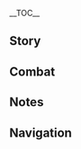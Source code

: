 {{CharacterTabs}}
{{LanguageTabs}}
{{Stub|Romanization, Translation.}}
__TOC__

==Story==
{{VO/Story
|character           = {{ROOTPAGENAME}}
|language            = ja
|name                = 夜蘭

<!-- Hello -->
|vo_01_01_title      = 初めまして…
|vo_01_01_subtitle   = Hello
|vo_01_01_file       = VO_{language}{character} Hello.ogg
|vo_01_01_tx         = こんにちは、旅人。私のことは夜蘭でいいわ。もしかしたら君は、私の助けを必要とするかもしれない、それに私もちょうど、君の持つ情報に興味があるの。だから、これからは仲良く、お互い助け合いながらやっていきましょう。
|vo_01_01_rm         = Konnichiwa, Tabibito. Watashi no koto wa Yeran de ii wa. Moshika shitara kimi wa, watashi no tasuke wo hitsuyou to suru kamo shirenai, soreni watashi mo choudo, kimi no motsu jouhou ni kyoumi ga aru no. Dakara, korekara wa nakayoku, otagai tasukeainagara yatte ikimashou.
|vo_01_01_tl         = Hello, Traveler. You can call me Yelan. Maybe you require my assistance, and consequently maybe I have an interest in your intel. Because of that, let’s get along from here on and help each other out along the way.

<!-- Chats -->
|vo_02_01_title      = 世間話・情報提供
|vo_02_01_subtitle   = Chat: Tip-Off
|vo_02_01_file       = VO_{language}{character} Chat - Tip-Off.ogg
|vo_02_01_tx         = 情報提供者から知らせがあったわ。うん、どうやらまた新たな変数が現れたようね。
|vo_02_01_rm         = Jouhou teikyou-sha kara shirase ga attawa. Un, douyara mata aratana hensuu ga awareta you ne.
|vo_02_01_tl         = There was some news from the informant. Yeah, it appears that another variable appeared.

|vo_02_02_title      = 世間話・サボり
|vo_02_02_subtitle   = Chat: Truancy
|vo_02_02_file       = VO_{language}{character} Chat - Truancy.ogg
|vo_02_02_tx         = 悪くない目が出たわ、今日も引き続きサボりましょう。調子が良くなってから、仕事を一気に終わらせるわよ。
|vo_02_02_rm         = Warukunai me ga detawa, kyou mo hikitsudzuki saborimashou. Chooshi ga yoku natte kara, shigoto wo ikkini owara seru wa yo.
|vo_02_02_tl         = I have luck on my side, let's continue in truancy without a break. Once I get better, I will finish my work right away.

|vo_02_03_title      = 世間話・身分
|vo_02_03_subtitle   = Chat: Identity
|vo_02_03_file       = VO_{language}{character} Chat - Identity.ogg
|vo_02_03_tx         = この世を渡り歩くには、より多くの「身分」を持ったほうが便利なの。君にも、いくつか作ってあげようか？
|vo_02_03_rm         = Kono yo wo watariaruku ni wa, yori ooku no "mibun" wo motta hou ga benri na no. Kimi ni mo, ikutsuka tsukutte ageyou ka?
|vo_02_03_tl         = To travel this world, it's better to have more "rank." Shall I give you some as well?

<!-- Weather -->
|vo_03_01_title      = 雨の日…
|vo_03_01_subtitle   = When It Rains
|vo_03_01_file       = VO_{language}{character} When It Rains.ogg
|vo_03_01_tx         = また雨？まったく、面倒ね…痕跡が雨水で流されると、復元に時間がかかるのよ…
|vo_03_01_rm         = Mata ame? Mattaku, mendou ne... Konseki ga amamizu de nagasareru to, fukugen ni jikan ga kakaru no yo...
|vo_03_01_tl         = It rains again? Geez, what a pain... If the traces get washed away by rain, they will take a longer time to track, you know...

|vo_03_02_title      = 雷の日…
|vo_03_02_subtitle   = When Thunder Strikes
|vo_03_02_file       = VO_{language}{character} When Thunder Strikes.ogg
|vo_03_02_tx         = 鳴り響く雷に恐怖を感じるのは、純真無垢な子供か、心にやましい点がある者のどちらかよ。君は、どっちでもないわよね？
|vo_03_02_rm         = 
|vo_03_02_tl         = 

|vo_03_03_title      = 雪の日…
|vo_03_03_subtitle   = When It Snows
|vo_03_03_file       = VO_{language}{character} When It Snows.ogg
|vo_03_03_tx         = ちょっと寒いわ…上着を肩にかけたままじゃ、しのげそうにないわね。
|vo_03_03_rm         = 
|vo_03_03_tl         = 

|vo_03_04_title      = 晴れの日…
|vo_03_04_subtitle   = When the Sun Is Out
|vo_03_04_file       = VO_{language}{character} When the Sun Is Out.ogg
|vo_03_04_tx         = 眩しい日の光、うっとうしいわね。こんなんじゃ、居眠りもできないじゃない。
|vo_03_04_rm         = 
|vo_03_04_tl         = 

|vo_03_05_title      = 暴風の日…
|vo_03_05_subtitle   = When the Wind Is Blowing
|vo_03_05_file       = VO_{language}{character} When the Wind Is Blowing.ogg
|vo_03_05_tx         = 不安な情緒が風に乗ってきている…ふむ…
|vo_03_05_rm         = 
|vo_03_05_tl         = 

<!-- Greetings -->
|vo_04_01_title      = おはよう…
|vo_04_01_subtitle   = Good Morning
|vo_04_01_file       = VO_{language}{character} Good Morning.ogg
|vo_04_01_tx         = ふぁあ…ん～、毎朝こんな早く起きてるの？私はやるべき仕事がない時、いつも昼に起きるんだけど。
|vo_04_01_rm         = Faa... N~, maiasa konna hayaku okiteru no? Watashi wa yaru beki shigoto ga nai toki, itsumo hiru ni okirundakedo.
|vo_04_01_tl         = Haah... Hmm~, you wake up this early every morning? You know, when I don't have work to be done, I always wake up at noon.

|vo_04_02_title      = こんにちは…
|vo_04_02_subtitle   = Good Afternoon
|vo_04_02_file       = VO_{language}{character} Good Afternoon.ogg
|vo_04_02_tx         = ふぅ、ちょっと眠いわね、少し昼寝でもしましょう…起こさなくていいわよ、仕事の時間になったら自然と目が覚めるから。
|vo_04_02_rm         = 
|vo_04_02_tl         = 

|vo_04_03_title      = こんばんは…
|vo_04_03_subtitle   = Good Evening
|vo_04_03_file       = VO_{language}{character} Good Evening.ogg
|vo_04_03_tx         = こんばんは、晩ご飯はもう食べた？何を食べたの？あっ…何となく聞いてみただけだから、気にしないで。
|vo_04_03_rm         = 
|vo_04_03_tl         = 

|vo_04_04_title      = おやすみ…
|vo_04_04_subtitle   = Good Night
|vo_04_04_file       = VO_{language}{character} Good Night.ogg
|vo_04_04_tx         = さあ、いい子だから、牛乳を飲んで早く寝なさい。ん？もう子供じゃないって？ふふっ…じゃあ、ここに置いておくから、好きにしてちょうだい。私はいつも夜中過ぎに寝るの。もし君に寝言を言う癖があったら、それを記録せずに聞き流すなんてこと約束できないから気をつけてね。
|vo_04_04_rm         = Saa, ii ko dakara, gyuunyuu wo nonde hayaku nenasai. N? Mou kodomo janai tte? Fufu'... Jaa, koko ni oiteoku kara, suki ni shite choudai. Watashi wa itsumo yonaka sugi ni neru no. Moshi kimi ni negoto wo iu kuse ga attara, sore wo kiroku sezu ni kikinagasu nante koto yakusoku dekinai kara ki wo tsukete ne.
|vo_04_04_tl         = Now, since you're a good child, go drink some milk and get a sleep. Hmm? "I'm not a child anymore," you say? Fufu... Well then, I'll put the milk down here, so do as you please. I always sleep after midnight, you see. If you have a habit of sleep-talking, I can't guarantee you I won't record that and ignore it though, so please be careful.

<!-- About Yelan -->
|vo_05_01_title      = {name}自身について・責任
|vo_05_01_subtitle   = About {character}: Duties
|vo_05_01_file       = VO_{language}{character} About {character} - Duties.ogg
|vo_05_01_tx         = 七星は璃月各地の状況をすべて把握しているけど、時には特殊な手段で集めなけきゃならない情報もある。私はその筋のプロだから、そういったことは基本的に私が請け負うのよ。
|vo_05_01_rm         = 
|vo_05_01_tl         = 

|vo_05_02_title      = {name}自身について・噂
|vo_05_02_friendship = 4
|vo_05_02_subtitle   = About {character}: Rumors
|vo_05_02_file       = VO_{language}{character} About {character} - Rumors.ogg
|vo_05_02_tx         = とある説では、岩上茶室の現オーナーは、一夜にして大金持ちになった若い実業家だと言われている。またある説では、総務司には体が弱く、病弱な高等雇員がいて、城外に隠居していると言われている。さらにある説では、青い幽霊に取り憑かれるから、機密地区に近寄ってはならないなんてものも…もちろん、一般人のほとんどは「夜蘭」という名前をまったく聞いたことないわ。だから、そういった類の噂は笑い話だと思って聞き流してちょうだい。
|vo_05_02_rm         = 
|vo_05_02_tl         = 

<!-- About Us -->
|vo_06_01_title      = 関係について…
|vo_06_01_subtitle   = About Us: Relationship
|vo_06_01_file       = VO_{language}{character} About Us - Relationship.ogg
|vo_06_01_tx         = ん？なにその表情？ふふっ、私といる時は、そんなに警戒しなくてもいいのよ。私は、自分の認めた人を謀るようなことはしないから。
|vo_06_01_rm         = 
|vo_06_01_tl         = 

|vo_06_02_title      = 欺きについて…
|vo_06_02_friendship = 6
|vo_06_02_subtitle   = About Us: Deception
|vo_06_02_file       = VO_{language}{character} About Us - Deception.ogg
|vo_06_02_tx         = 他人の「肺腑之言」を過度に期待しないこと。狡猾な人は、人の聞きたいことだけを話すから&mdash;&mdash;他人の視線を軽々しく迎え入れないこと。目は人の気持ちがもっとも伝わりやすい場所だから&mdash;&mdash;それに、なんと言っても私たちは友人同士、君が誰かに騙されたら、私まで損した気分になっちゃうでしょ。
|vo_06_02_rm         = 
|vo_06_02_tl         = 

<!-- Miscellany I -->
|vo_07_01_title      = 「神の目」について…
|vo_07_01_friendship = 4
|vo_07_01_subtitle   = About the [[Vision]]
|vo_07_01_file       = VO_{language}{character} About the Vision.ogg
|vo_07_01_tx         = 重要な情報がある場所には、死に至る殺意が潜んでいるものよ。どんなに頼りになる部下でも、危険を徹底的に排除することはできない。だから、状況を打破できるほどの武力こそ要。幸いにも私は、この道理を悟った数日後に、「神の目」を手に入れた。そうでなければ、ここに立って君と話をしていたのは…おそらく蓬頭垢面の幽霊だったかもね。
|vo_07_01_rm         = 
|vo_07_01_tl         = 

|vo_07_02_title      = シェアしたいこと・遮音
|vo_07_02_subtitle   = Anything to Share: Blocking Out Noise
|vo_07_02_file       = VO_{language}{character} Anything to Share - Blocking Out Noise.ogg
|vo_07_02_tx         = サンショウウオの宝玉を丁寧に磨くと、耳栓にできるの。遮音性がすごく高くて、耳元で誰かが怒鳴っていても、眠りを妨げられることはないわ…もちろん、今後君がそんなものを使う機会がないことを祈ってるけど。
|vo_07_02_rm         = 
|vo_07_02_tl         = 

|vo_07_03_title      = シェアしたいこと・幽奇の腕輪
|vo_07_03_subtitle   = Anything to Share: Fascinating Bracelet
|vo_07_03_file       = VO_{language}{character} Anything to Share - Fascinating Bracelet.ogg
|vo_07_03_tx         = 右手の腕輪？ええ、君になら教えてもいいわよ…これには我々一族の術法が込められていて、簡単な情報伝達ができるの。情報の意味は、すべてこの青い光の中に隠されているわ。それにこれは、私にしか読み取れないの。
|vo_07_03_rm         = 
|vo_07_03_tl         = 

|vo_07_04_title      = シェアしたいこと・追跡
|vo_07_04_subtitle   = Anything to Share: Pursuing the Target
|vo_07_04_file       = VO_{language}{character} Anything to Share - Pursuing the Target.ogg
|vo_07_04_tx         = ターゲットを追跡する時、私は相手に心理的なプレッシャーを与えることにしているの。私から逃げようとする中、彼らは慌てふためき、助けを求め、計画を変える…そして、自らのすべてをさらけ出すの。ふふっ…
|vo_07_04_rm         = 
|vo_07_04_tl         = 

|vo_07_05_title      = 興味のあること…
|vo_07_05_subtitle   = Interesting Things
|vo_07_05_file       = VO_{language}{character} Interesting Things.ogg
|vo_07_05_tx         = 宝盗イタチは知ってる？知能は平凡だけど、人為的に飼い馴らすと、熟練した窃盗の腕を持ちながら、鍵開けまで出来るようになるの。とても良い例よね？だって、方法さえ合っていれば、動物ですら駒として使えるってことだもの。互いに身を削り合う人間も、それと同じことをしていると思わない？
|vo_07_05_rm         = 
|vo_07_05_tl         = 

<!-- About Teammates -->
|vo_08_01_title      = 凝光について・関係
|vo_08_01_friendship = 4
|vo_08_01_subtitle   = About [[Ningguang]]: Relationship
|vo_08_01_file       = VO_{language}{character} About Ningguang - Relationship.ogg
|vo_08_01_tx         = 凝光とは昔からの知り合いで、彼女がまだ七星じゃなかった頃、一緒に仕事をしたことがあるの。彼女が予定より早く七星になれたのは、私のおかげもあるかもしれないわね。ふふっ、まあ、本当のところは誰にも分からないけど。とにかく、今のこの仕事は彼女から薦められたものなの。私にとても合っていて、悪くないわ。
|vo_08_01_rm         = 
|vo_08_01_tl         = 

|vo_08_02_title      = 凝光について・期待
|vo_08_02_friendship = 4
|vo_08_02_subtitle   = About Ningguang: Expectations
|vo_08_02_file       = VO_{language}{character} About Ningguang - Expectations.ogg
|vo_08_02_tx         = 凝光はとても良い仕事仲間よ。でも、普段外を歩いている時は、身分に気をつけないといけないわね。総務司の雇員が七星に会ったら、様付けで挨拶しないといけないから。
|vo_08_02_rm         = 
|vo_08_02_tl         = 

|vo_08_03_title      = 甘雨について…
|vo_08_03_friendship = 4
|vo_08_03_subtitle   = About [[Ganyu]]
|vo_08_03_file       = VO_{language}{character} About Ganyu.ogg
|vo_08_03_tx         = あの秘書ね…私は彼女みたいに、休むことなく仕事をするなんてできないわ。しかも、彼女は効率も申し分ないでしょ。どうやら半仙の血統は、彼女にいくつもの利点をもたらしているようね。眠らなくても精力を保つことができるなんて…
|vo_08_03_rm         = 
|vo_08_03_tl         = 

|vo_08_04_title      = 刻晴について…
|vo_08_04_friendship = 4
|vo_08_04_subtitle   = About [[Keqing]]
|vo_08_04_file       = VO_{language}{character} About Keqing.ogg
|vo_08_04_tx         = 私は、日程をぎっしりと詰めるような人はあまり好きじゃないの。調整に必要な余裕を残していないし、いざ予想外のことが起きたら混乱して、同僚の足を引っ張るでしょ。でも、「玉衡」は違って、いつも整然と仕事をこなしているわ。だから彼女と一緒に仕事すると、とても楽しいの。
|vo_08_04_rm         = 
|vo_08_04_tl         = 

|vo_08_05_title      = 煙緋について…
|vo_08_05_friendship = 4
|vo_08_05_subtitle   = About [[Yanfei]]
|vo_08_05_file       = VO_{language}{character} About Yanfei.ogg
|vo_08_05_tx         = 煙緋ね、彼女のことは結構好きよ。かつての交情を抜きにしても、彼女は名のある法律家として、璃月港にある数多の情報の接点となっているわ。彼女のトラブルを解決するたび、貴重な手がかりを得られるの。でも、彼女はちょっと私を敬重しすぎているわね。
|vo_08_05_rm         = 
|vo_08_05_tl         = 

|vo_08_06_title      = 魈について…
|vo_08_06_friendship = 4
|vo_08_06_subtitle   = About [[Xiao]]
|vo_08_06_file       = VO_{language}{character} About Xiao.ogg
|vo_08_06_tx         = 一族の年長者の話によると、「護法夜叉」には最大限の敬意を払うべきだと言われているわ。私の狂った先祖が望舒旅館の前を通った時、珍しく落ち着いていたらしいの。きっと、彼の邪を祓う威圧感の影響ね。でも、いつか私があの「降魔大聖」と肩を並べて戦う日が来ても、私は任務のほうに重きを置くつもりよ。彼の身分に気兼ねして後れを取っちゃいけないもの。
|vo_08_06_rm         = 
|vo_08_06_tl         = 

|vo_08_07_title      = 香菱について…
|vo_08_07_friendship = 4
|vo_08_07_subtitle   = About [[Xiangling]]
|vo_08_07_file       = VO_{language}{character} About Xiangling.ogg
|vo_08_07_tx         = 香菱はね、人に好かれる料理人で、食材を選ぶ基準も琉璃亭や新月軒にまったく劣らない子よ。私も時折、彼女のところで風乾させた絶雲の唐辛子を買うの。彼女は私の辛い物の食べ方を理解できないようだけど、私も説明する気はないわ。これは、一族の伝統だから。
|vo_08_07_rm         = 
|vo_08_07_tl         = 

|vo_08_08_title      = 行秋について…
|vo_08_08_friendship = 4
|vo_08_08_subtitle   = About [[Xingqiu]]
|vo_08_08_file       = VO_{language}{character} About Xingqiu.ogg
|vo_08_08_tx         = 彼のことはもちろん覚えているわ、飛雲商会のお坊ちゃまね。彼の家とは交流も多いの。もしかしたら今後、彼も飛耳長目な人物になるかもしれないわね。
|vo_08_08_rm         = 
|vo_08_08_tl         = 

|vo_08_09_title      = タルタリヤについて…
|vo_08_09_friendship = 4
|vo_08_09_subtitle   = About [[Tartaglia]]
|vo_08_09_file       = VO_{language}{character} About Tartaglia.ogg
|vo_08_09_tx         = あのファデュイの執行官？彼の行動は、私に利益をもたらしてくれたわ──彼の与り知らぬところでね。私が「岩上茶室」の前オーナーを徹底的に調査しようとした時、あの執行官のほうが一足早く、強引に借金を取り立てに行っていたの。しかも、前オーナーが偽造した帳簿まで見つけて、牢獄に入れてくれたのよ。そのおかげで、私も円滑に岩上茶室を引き継げて、悪くない拠点を得られたというわけ。
|vo_08_09_rm         = 
|vo_08_09_tl         = 

<!-- More About Yelan -->
|vo_09_01_title      = {name}を知る・1
|vo_09_01_subtitle   = More About {character}: I
|vo_09_01_file       = VO_{language}{character} More About {character} - 01.ogg
|vo_09_01_tx         = 特殊な身分を持つ君なら、きっと「真実」へ繋がる手がかりをいくつも見つけてきてくれる。だから、君に賭けてみようと思ったの…ふふっ、今日はどんな情報を持ってきたのかしら？
|vo_09_01_rm         = 
|vo_09_01_tl         = 

|vo_09_02_title      = {name}を知る・2
|vo_09_02_friendship = 3
|vo_09_02_subtitle   = More About {character}: II
|vo_09_02_file       = VO_{language}{character} More About {character} - 02.ogg
|vo_09_02_tx         = 情報交換は対等を重んじるもの。だから、君になら過去を少し話しても構わないわ。一族のおかげで、私は千岩軍の斥候から技術を学び、早くからこの業界に入ることができた。情報収集の過程には様々な妨害があるけど、命を落とさない限り、最終的な勝者は、私よ…
|vo_09_02_rm         = 
|vo_09_02_tl         = 

|vo_09_03_title      = {name}を知る・3
|vo_09_03_friendship = 4
|vo_09_03_subtitle   = More About {character}: III
|vo_09_03_file       = VO_{language}{character} More About {character} - 03.ogg
|vo_09_03_tx         = 手がかりは一つ一つが密接に繋がっているの。それらを頼りにすべての根源に辿り着いてこそ、決着がつく。そのためには、ありとあらゆる業界に監視を張り巡らせないといけない。その過程において、色んな役を演じる必要があるのよ。私のことを「一人千面」なんて呼ぶ人もいるけれど、褒め言葉として受け取っておくわ。
|vo_09_03_rm         = 
|vo_09_03_tl         = 

|vo_09_04_title      = {name}を知る・4
|vo_09_04_friendship = 5
|vo_09_04_subtitle   = More About {character}: IV
|vo_09_04_file       = VO_{language}{character} More About {character} - 04.ogg
|vo_09_04_tx         = 昔、警告されたことがあるわ。無闇に過去のことを調べると、死に至る可能性があるってね…ふふっ…私は立ち止まる気はないし、誰かに言われて止まる気なんてもっとない。たとえ事実を変えられなくても、霧の中で佇むのは嫌。君は？君ならどう選択する？
|vo_09_04_rm         = 
|vo_09_04_tl         = 

|vo_09_05_title      = {name}を知る・5
|vo_09_05_friendship = 6
|vo_09_05_subtitle   = More About {character}: V
|vo_09_05_file       = VO_{language}{character} More About {character} - 05.ogg
|vo_09_05_tx         = ところで、君はどんな私にそばにいてほしいと思う？ただの仕事相手？切磋琢磨するライバル？数あるただの知人の一人…それとも…大事な仲間？君の期待や態度次第で、私はそのどれだろうと「演じられる」し、「なりきる」ことができるわよ。
|vo_09_05_rm         = 
|vo_09_05_tl         = 

<!-- Miscellany II -->
|vo_10_01_title      = {name}の趣味…
|vo_10_01_subtitle   = {character}'s Hobbies
|vo_10_01_file       = VO_{language}{character} Hobbies.ogg
|vo_10_01_tx         = 私は暇な時、無作為に一日の過ごし方を決めているの。やり方はとても簡単&mdash;&mdash;リストを作って、サイコロで次にやる事を決めるだけ。この暇つぶしは思わぬ楽しみをもたらしてくれるし、思考の幅も広めてくれるわ…私の本職にも、けっこう役に立つのよ。
|vo_10_01_rm         = 
|vo_10_01_tl         = 

|vo_10_02_title      = {name}の悩み…
|vo_10_02_subtitle   = {character}'s Troubles
|vo_10_02_file       = VO_{language}{character} Troubles.ogg
|vo_10_02_tx         = 他の武人と比べると、私の身体能力は高いとは言えない。これは一族の遺伝によるものなの。あまり手を抜くことのできない仕事をする時は、前もって生活リズムを調整して、精力を蓄え、一気に終わらせるわ。それ以外の時間は、なるべくのんびりとしたペースを心がけているの。だから、体力仕事はお断りよ。
|vo_10_02_rm         = 
|vo_10_02_tl         = 

|vo_10_03_title      = 好きな食べ物…
|vo_10_03_subtitle   = Favorite Food
|vo_10_03_file       = VO_{language}{character} Favorite Food.ogg
|vo_10_03_tx         = 風で乾燥させた絶雲の唐辛子と琉璃袋の花蕊を粉にして、雲来の白豪と均等に混ぜる。それを使って淹れた濃厚な茶が醸し出す香りには、酔いしれること間違いなしよ。コーヒーやお酒よりも、私はこういった後味が長続きする飲み物のほうが好きね。
|vo_10_03_rm         = 
|vo_10_03_tl         = 

|vo_10_04_title      = 嫌いな食べ物…
|vo_10_04_subtitle   = Least Favorite Food
|vo_10_04_file       = VO_{language}{character} Least Favorite Food.ogg
|vo_10_04_tx         = 甘味には、警戒心を緩めず保つ必要があるわ。あの強烈な満足感…人の意志を弱め、油断させる。たった数回食べただけで、病みつきになる可能性だってあるの。長期的に甘味を食べている人は、気づかない内に体が鈍くなっているかもしれないわよ。
|vo_10_04_rm         = 
|vo_10_04_tl         = 

<!-- Receiving a Gift -->
|vo_11_01_title      = 贈り物を受け取る・1
|vo_11_01_subtitle   = Receiving a Gift: I
|vo_11_01_file       = VO_{language}{character} Receiving a Gift - 01.ogg
|vo_11_01_tx         = うん、良い腕ね。あとちょっとで、君からの賄賂に同意するところだったわ。
|vo_11_01_rm         = 
|vo_11_01_tl         = 

|vo_11_02_title      = 贈り物を受け取る・2
|vo_11_02_subtitle   = Receiving a Gift: II
|vo_11_02_file       = VO_{language}{character} Receiving a Gift - 02.ogg
|vo_11_02_tx         = 辛いものに慣れると、他の料理が物足りないと思っちゃうの。仕方ないことよ。
|vo_11_02_rm         = 
|vo_11_02_tl         = 

|vo_11_03_title      = 贈り物を受け取る・3
|vo_11_03_subtitle   = Receiving a Gift: III
|vo_11_03_file       = VO_{language}{character} Receiving a Gift - 03.ogg
|vo_11_03_tx         = この賽を投げてみない？私より目が小さかったら…君が食べるってのはどう？
|vo_11_03_rm         = 
|vo_11_03_tl         = 

<!-- Birthday -->
|vo_12_01_title      = 誕生日…
|vo_12_01_subtitle   = Birthday
|vo_12_01_file       = VO_{language}{character} Birthday.ogg
|vo_12_01_tx         = もしこんな日にまで、「お祝いにかまけて油断していると、誰かにつけ込まれる」なんて警告をしたら、それは無神経というものね。とりあえず、今日は思う存分リラックスしてちょうだい。そうだ、「岩上茶室」で、私が特別に用意した点心を食べてみない？もちろん、甘さはゼロで、ちょっとだけ辛みを加えた一品よ。
|vo_12_01_rm         = 
|vo_12_01_tl         = 

<!-- Feelings About Ascension -->
|vo_13_01_title      = 突破した感想・起
|vo_13_01_ascension  = 1
|vo_13_01_subtitle   = Feelings About Ascension: Intro
|vo_13_01_file       = VO_{language}{character} Feelings About Ascension -  01.ogg
|vo_13_01_tx         = 私の仕事において、戦闘スキルは欠かせないものよ。
|vo_13_01_rm         = 
|vo_13_01_tl         = 

|vo_13_02_title      = 突破した感想・承
|vo_13_02_ascension  = 2
|vo_13_02_subtitle   = Feelings About Ascension: Building Up
|vo_13_02_file       = VO_{language}{character} Feelings About Ascension -  02.ogg
|vo_13_02_tx         = 嘘を暴き、邪魔なものを排除するためには、必要なタイミングで素早く的確に叩かないとね。
|vo_13_02_rm         = 
|vo_13_02_tl         = 

|vo_13_03_title      = 突破した感想・転
|vo_13_03_ascension  = 4
|vo_13_03_subtitle   = Feelings About Ascension: Climax
|vo_13_03_file       = VO_{language}{character} Feelings About Ascension -  03.ogg
|vo_13_03_tx         = 「真実」の追求、言葉では簡単に聞こえるけど、実際は手がかりに長く食らいつく気力と、危地に深く入り込む実力が必要よ。
|vo_13_03_rm         = 
|vo_13_03_tl         = 

|vo_13_04_title      = 突破した感想・結
|vo_13_04_ascension  = 6
|vo_13_04_subtitle   = Feelings About Ascension: Conclusion
|vo_13_04_file       = VO_{language}{character} Feelings About Ascension -  04.ogg
|vo_13_04_tx         = 私はとっくに、君のことを最も重要な情報提供者だと見なしていたわ。もちろん、いつか君が「究極の答え」をもたらしてくれたときに訪れるリスクのため、万全の備えをしておくのも当然のこと。さあ、一緒に答えを手に入れましょう！
|vo_13_04_rm         = 
|vo_13_04_tl         = 
}}

==Combat==
{{Combat VO
|character           = {{ROOTPAGENAME}}
|language            = ja

<!-- Elemental Skill -->
|skill_1_tx          = かかれ。
|skill_1_rm          = Kakare.
|skill_1_tl          = Be caught./Be suspended./Suffer.

|skill_2_tx          = 捕まえた。
|skill_2_rm          = Tsukamaeta.
|skill_2_tl          = Got you./Caught you.

|skill_3_tx          = 痛がっちゃ嫌よ。
|skill_3_rm          = Itagaccha iya yo.
|skill_3_tl          = If you scream out of pain, I will be bothered.

<!-- Elemental Burst -->
|burst_1_tx          = 終わりね～撤収！
|burst_1_rm          = Owari ne~ Tesshuu!
|burst_1_tl          = Game's over~ Take it down!<ref group="TN •">撤収 originally means 'removal/withdrawal (of troops)', but since Yelan is sort of associated with gambling, it can be referred to '{{w|Glossary of craps terms|down/take down}}', meaning 'to remove or reduce the next bet'.</ref>

|burst_2_tx          = 糸よ、交錯せよ。
|burst_2_rm          = Ito yo, kousaku seyo.
|burst_2_tl          = Threads, intertwine.

|burst_3_tx          = どの目が出るかしら？
|burst_3_rm          = Dono me ga deru kashira?
|burst_3_tl          = Which face will the dice roll, I wonder?

<!-- Sprint Start -->
|sprint-s_1_tx       = 急がなくてもいいのよ～
|sprint-s_1_rm       = Isoganakutemo ii no yo~
|sprint-s_1_tl       = You don't have to hurry up~

|sprint-s_2_file     = Sprint Start 02,Sprint Start 03

<!-- Sprint End -->

<!-- Deploying Wind Glider -->
|glider_1_file       = Deploying Wind Glider 01,Deploying Wind Glider 02,Deploying Wind Glider 03

<!-- Disengaging Wind Glider -->

<!-- Opening Treasure Chest -->
|chest_1_tx          = 財を得る方法あり。
|chest_1_rm          = Zai wo eru houhou ari.
|chest_1_tl          = What a way to earn fortune.

|chest_2_tx          = 宝箱も、蛇を穴からおびき出すことができるのね。
|chest_2_rm          = Takarabako mo, ja wo ana kara obiki-dasu koto ga dekiru no ne.
|chest_2_tl          = A treasure box can also lure out of snake from its hole, can't it?

|chest_3_tx          = 散乱せし財に、言葉なき手がかり。
|chest_3_rm          = Sanran seshi zai ni, kotoba naki tegakari.
|chest_3_tl          = A scattered-all-over fortune, and an evidence without a word.

<!-- Low HP -->
|low-hp_1_tx         = 残念…
|low-hp_1_rm         = Zannen...
|low-hp_1_tl         = What a shame...

|low-hp_2_tx         = その場しのぎじゃダメね…
|low-hp_2_rm         = Sono ba-shinogi ja dame ne...
|low-hp_2_tl         = That makeshift doesn't work...

|low-hp_3_tx         = 新たな変数…
|low-hp_3_rm         = Arata na hensuu...
|low-hp_3_tl         = A new variable...


<!-- Fallen -->
|fallen_1_tx         = どこで…間違えたの？
|fallen_1_rm         = Doko de... machigaeta no?
|fallen_1_tl         = Where... did I go wrong?

|fallen_2_tx         = こんなミス…ありえない…
|fallen_2_rm         = Konna misu... arienai...
|fallen_2_tl         = Such a mistake... can't be happening...

|fallen_3_tx         = 真実は…まだ明かされていない…
|fallen_3_rm         = Shinjitsu wa... mada akasareteinai...
|fallen_3_tl         = The truth is... yet to be revealed...

<!-- Light Hit Taken -->
|hit-l_1_file        = Light Hit Taken 02
|hit-l_1_tx          = 良い度胸ね。
|hit-l_1_rm          = Ii dokyou ne.
|hit-l_1_tl          = Nice try.

|hit-l_2_file        = Light Hit Taken 01,Light Hit Taken 03,Light Hit Taken 04,Light Hit Taken 05,Light Hit Taken 06

<!-- Heavy Hit Taken -->
|hit-h_1_tx          = ダメ…
|hit-h_1_rm          = Dame...
|hit-h_1_tl          = No.../This can't be happening...

|hit-h_2_file        = Heavy Hit Taken 02,Heavy Hit Taken 03,Heavy Hit Taken 04,Heavy Hit Taken 05,Heavy Hit Taken 06

<!-- Joining Party -->
|join_1_tx           = ターゲットは絞れたの？
|join_1_rm           = Taagetto wa shiboreta no?
|join_1_tl           = Did you pin down the target?

|join_2_tx           = 網を引きに行きましょう。
|join_2_rm           = Ami wo hiki ni ikimashou.
|join_2_tl           = Let's go pull the nets.

|join_3_tx           = 新しい情報でも聞きに行きましょう。
|join_3_rm           = Atarashii jouhou demo kiki ni ikimashou.
|join_3_tl           = Let's go hear some new information.

<!-- Character Idles -->

<!-- Light Attack -->
|atk-l_1_file        = Light Attack 01,Light Attack 02,Light Attack 03,Light Attack 04,Light Attack 05,Light Attack 06,Light Attack 07

<!-- Mid Attack -->
|atk-m_1_file        = Mid Attack 01,Mid Attack 02,Mid Attack 03

<!-- Heavy Attack -->
|atk-h_1_file        = Heavy Attack 01,Heavy Attack 02,Heavy Attack 03

<!-- Climbing -->
|climb_1_file        = Climbing 01,Climbing 02,Climbing 03,Climbing 04,Climbing 05

<!-- Climbing Breath -->
|climb-b_1_file      = Climbing Breath 01,Climbing Breath 02,Climbing Breath 03

<!-- Jumping -->
|jump_1_file         = Jumping 01,Jumping 02,Jumping 03,Jumping 04,Jumping 05
}}

==Notes==
{{Reflist|group=TN •}}

==Navigation==
{{Character Navbox|type=playable|link type=vo-ja}}